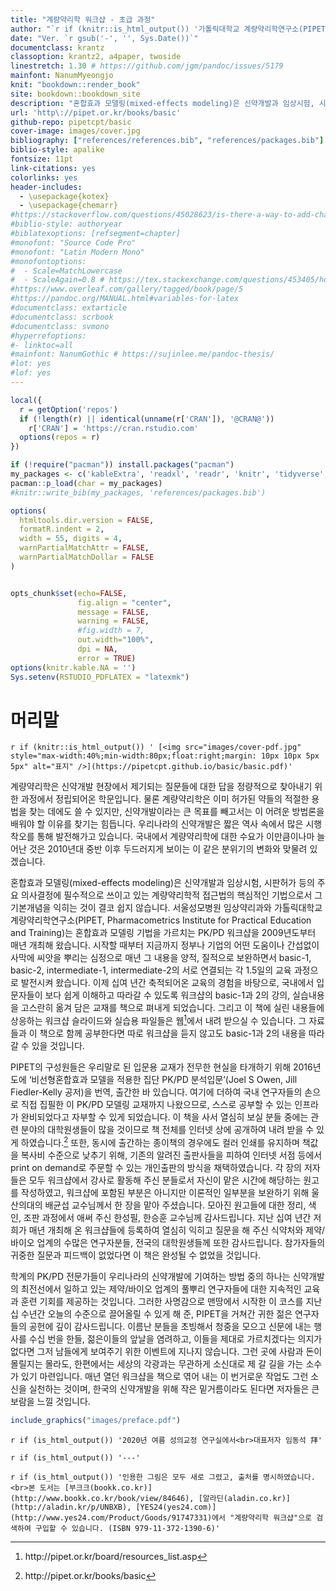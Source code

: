 ```yaml
--- 
title: "계량약리학 워크샵 - 초급 과정"
author: "`r if (knitr::is_html_output()) '가톨릭대학교 계량약리학연구소(PIPET) 펴냄 (대표저자 임동석)' else paste('Ver. ', gsub('-', '', Sys.Date()))` "
date: "Ver. `r gsub('-', '', Sys.Date())`"
documentclass: krantz
classoption: krantz2, a4paper, twoside
linestretch: 1.30 # https://github.com/jgm/pandoc/issues/5179
mainfont: NanumMyeongjo
knit: "bookdown::render_book"
site: bookdown::bookdown_site
description: "혼합효과 모델링(mixed-effects modeling)은 신약개발과 임상시험, 시판허가 등의 주요 의사결정에 필수적으로 쓰이고 있는 계량약리학적 접근법의 핵심적인 기법으로서 그 기본개념을 익히는 것이 결코 쉽지 않습니다. 2009년부터 매년 개최해 온 PK/PD 워크샵의 내용 중에서 basic-1과 2의 교재를 입문자들이 스스로 학습할 수 있도록 한권의 책으로 펴냈습니다. 약동-약력학 모델링을 위해 가장 널리 사용하는 NONMEM 소프트웨어를 활용하기 위에 알아야 하는 기본개념들과 그 사용법을 소개합니다."
url: 'http\://pipet.or.kr/books/basic'
github-repo: pipetcpt/basic
cover-image: images/cover.jpg
bibliography: ["references/references.bib", "references/packages.bib"]
biblio-style: apalike
fontsize: 11pt
link-citations: yes
colorlinks: yes
header-includes:
  - \usepackage{kotex} 
  - \usepackage{chemarr}
#https://stackoverflow.com/questions/45028623/is-there-a-way-to-add-chapter-bibliographies-using-bookdown
#biblio-style: authoryear
#biblatexoptions: [refsegment=chapter]
#monofont: "Source Code Pro"
#monofont: "Latin Modern Mono"
#monofontoptions:
#  - Scale=MatchLowercase
#  - ScaleAgain=0.8 # https://tex.stackexchange.com/questions/453405/how-can-i-scale-mono-font-to-90-of-matchlowercase
#https://www.overleaf.com/gallery/tagged/book/page/5
#https://pandoc.org/MANUAL.html#variables-for-latex
#documentclass: extarticle
#documentclass: scrbook
#documentclass: svmono
#hyperrefoptions:
#- linktoc=all
#mainfont: NanumGothic # https://sujinlee.me/pandoc-thesis/
#lot: yes
#lof: yes
---
```


```r
local({
  r = getOption('repos')
  if (!length(r) || identical(unname(r['CRAN']), '@CRAN@'))
    r['CRAN'] = 'https://cran.rstudio.com' 
  options(repos = r)
})

if (!require("pacman")) install.packages("pacman")
my_packages <- c('kableExtra', 'readxl', 'readr', 'knitr', 'tidyverse', 'nlme', 'nmw', 'xpose4')
pacman::p_load(char = my_packages)
#knitr::write_bib(my_packages, 'references/packages.bib')

options(
  htmltools.dir.version = FALSE, 
  formatR.indent = 2,
  width = 55, digits = 4, 
  warnPartialMatchAttr = FALSE, 
  warnPartialMatchDollar = FALSE
)


opts_chunk$set(echo=FALSE, 
               fig.align = "center",
               message = FALSE, 
               warning = FALSE,
               #fig.width = 7,
               out.width="100%", 
               dpi = NA,
               error = TRUE)
options(knitr.kable.NA = '')
Sys.setenv(RSTUDIO_PDFLATEX = "latexmk")
```

# 머리말 {-}

`r if (knitr::is_html_output()) ' [<img src="images/cover-pdf.jpg" style="max-width:40%;min-width:80px;float:right;margin: 10px 10px 5px 5px" alt="표지" />](https://pipetcpt.github.io/basic/basic.pdf)'`

\normalsize

계량약리학은 신약개발 현장에서 제기되는 질문들에 대한 답을 정량적으로 찾아내기 위한 과정에서 정립되어온 학문입니다. 물론 계량약리학은 이미 허가된 약들의 적절한 용법을 찾는 데에도 쓸 수 있지만, 신약개발이라는 큰 목표를 빼고서는 이 어려운 방법론을 배워야 할 이유를 찾기는 힘듭니다. 우리나라의 신약개발은 짧은 역사 속에서 많은 시행착오를 통해 발전해가고 있습니다. 국내에서 계량약리학에 대한 수요가 이만큼이나마 늘어난 것은 2010년대 중반 이후 두드러지게 보이는 이 같은 분위기의 변화와 맞물려 있겠습니다. 

혼합효과 모델링(mixed-effects modeling)은 신약개발과 임상시험, 시판허가 등의 주요 의사결정에 필수적으로 쓰이고 있는 계량약리학적 접근법의 핵심적인 기법으로서 그 기본개념을 익히는 것이 결코 쉽지 않습니다. 서울성모병원 임상약리과와 가톨릭대학교 계량약리학연구소(PIPET, Pharmacometrics Institute for Practical Education and Training)는 혼합효과 모델링 기법을 가르치는 PK/PD 워크샵을 2009년도부터 매년 개최해 왔습니다. 시작할 때부터 지금까지 정부나 기업의 어떤 도움이나 간섭없이 사막에 씨앗을 뿌리는 심정으로 매년 그 내용을 양적, 질적으로 보완하면서 basic-1, basic-2, intermediate-1, intermediate-2의 서로 연결되는 각 1.5일의 교육 과정으로 발전시켜 왔습니다. 이제 십여 년간 축적되어온 교육의 경험을 바탕으로, 국내에서 입문자들이 보다 쉽게 이해하고 따라갈 수 있도록 워크샵의 basic-1과 2의 강의, 실습내용을 고스란히 옮겨 담은 교재를 책으로 펴내게 되었습니다. 그리고 이 책에 실린 내용들에 상응하는 워크샵 슬라이드와 실습용 파일들은 웹^[http://pipet.or.kr/board/resources_list.asp]에서 내려 받으실 수 있습니다. 그 자료들과 이 책으로 함께 공부한다면 따로 워크샵을 듣지 않고도 basic-1과 2의 내용을 따라갈 수 있을 것입니다. 

PIPET의 구성원들은 우리말로 된 입문용 교재가 전무한 현실을 타개하기 위해 2016년도에 ‘비선형혼합효과 모델을 적용한 집단 PK/PD 분석입문’(Joel S Owen, Jill Fiedler-Kelly 공저)을 번역, 출간한 바 있습니다. 여기에 더하여 국내 연구자들의 손으로 직접 집필한 이 PK/PD 모델링 교재까지 나왔으므로, 스스로 공부할 수 있는 인프라가 완비되었다고 자부할 수 있게 되었습니다. 이 책을 사서 열심히 보실 분들 중에는 관련 분야의 대학원생들이 많을 것이므로 책 전체를 인터넷 상에 공개하여 내려 받을 수 있게 하였습니다.^[http://pipet.or.kr/books/basic] 또한, 동시에 출간하는 종이책의 경우에도 컬러 인쇄를 유지하며 책값을 복사비 수준으로 낮추기 위해, 기존의 알려진 출판사들을 피하여 인터넷 서점 등에서 print on demand로 주문할 수 있는 개인출판의 방식을 채택하였습니다. 각 장의 저자들은 모두 워크샵에서 강사로 활동해 주신 분들로서 자신이 맡은 시간에 해당하는 원고를 작성하였고, 워크샵에 포함된 부분은 아니지만 이론적인 일부분을 보완하기 위해 울산의대의 배균섭 교수님께서 한 장을 맡아 주셨습니다. 모아진 원고들에 대한 정리, 색인, 조판 과정에서 애써 주신 한성필, 한승훈 교수님께 감사드립니다. 지난 십여 년간 저희가 매년 개최해 온 워크샵들에 등록하여 열심히 익히고 질문을 해 주신 식약처와 제약/바이오 업계의 수많은 연구자분들, 전국의 대학원생들께 또한 감사드립니다. 참가자들의 귀중한 질문과 피드백이 없었다면 이 책은 완성될 수 없었을 것입니다. 

학계의 PK/PD 전문가들이 우리나라의 신약개발에 기여하는 방법 중의 하나는 신약개발의 최전선에서 일하고 있는 제약/바이오 업계의 풀뿌리 연구자들에 대한 지속적인 교육과 훈련 기회를 제공하는 것입니다. 그러한 사명감으로 맨땅에서 시작한 이 코스를 지난 십 수년간 오늘의 수준으로 끌어올릴 수 있게 해 준, PIPET을 거쳐간 귀한 젊은 연구자들의 공헌에 깊이 감사드립니다. 이름난 분들을 초빙해서 청중을 모으고 신문에 내는 행사를 수십 번을 한들, 젊은이들의 앞날을 염려하고, 이들을 제대로 가르치겠다는 의지가 없다면 그저 남들에게 보여주기 위한 이벤트에 지나지 않습니다. 그런 곳에 사람과 돈이 몰릴지는 몰라도, 한편에서는 세상의 각광과는 무관하게 소신대로 제 갈 길을 가는 소수가 있기 마련입니다. 매년 열던 워크샵을 책으로 엮어 내는 이 번거로운 작업도 그런 소신을 실천하는 것이며, 한국의 신약개발을 위해 작은 밑거름이라도 된다면 저자들은 큰 보람을 느낄 것입니다. 

```r
include_graphics("images/preface.pdf")
```

`r if (is_html_output()) '2020년 여름 성의교정 연구실에서<br>대표저자 임동석 拜'`

`r if (is_html_output()) '---'`

`r if (is_html_output()) '인용한 그림은 모두 새로 그렸고, 출처를 명시하였습니다.  <br>본 도서는 [부크크(bookk.co.kr)](http://www.bookk.co.kr/book/view/84646), [알라딘(aladin.co.kr)](http://aladin.kr/p/UNBXB), [YES24(yes24.com)](http://www.yes24.com/Product/Goods/91747331)에서 "계량약리학 워크샵"으로 검색하여 구입할 수 있습니다. (ISBN 979-11-372-1390-6)'`

\normalsize

<!--
`r if (knitr::is_html_output()) '2020년 여름 성의교정 연구실에서<br>대표저자 임동석 拜 '`
-->

\mainmatter

